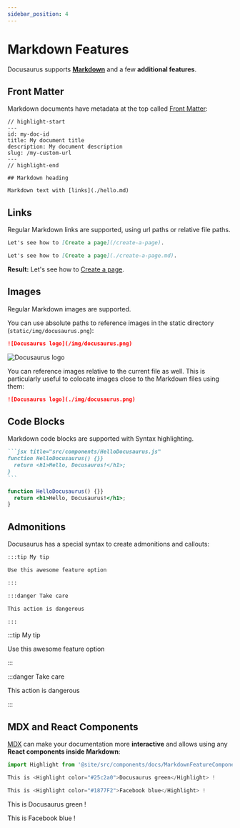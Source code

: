```yaml
---
sidebar_position: 4
---
```


# Markdown Features

Docusaurus supports **[Markdown](https://daringfireball.net/projects/markdown/syntax)** and a few **additional features**.

## Front Matter

Markdown documents have metadata at the top called [Front Matter](https://jekyllrb.com/docs/front-matter/):

```text title="my-doc.md"
// highlight-start
---
id: my-doc-id
title: My document title
description: My document description
slug: /my-custom-url
---
// highlight-end

## Markdown heading

Markdown text with [links](./hello.md)
```

## Links

Regular Markdown links are supported, using url paths or relative file paths.

```md
Let's see how to [Create a page](/create-a-page).
```

```md
Let's see how to [Create a page](./create-a-page.md).
```

**Result:** Let's see how to [Create a page](./create-a-page.md).

## Images

Regular Markdown images are supported.

You can use absolute paths to reference images in the static directory (`static/img/docusaurus.png`):

```md
![Docusaurus logo](/img/docusaurus.png)
```

![Docusaurus logo](/img/docusaurus.png)

You can reference images relative to the current file as well. This is particularly useful to colocate images close to the Markdown files using them:

```md
![Docusaurus logo](./img/docusaurus.png)
```

## Code Blocks

Markdown code blocks are supported with Syntax highlighting.

````md
```jsx title="src/components/HelloDocusaurus.js"
function HelloDocusaurus() {}}
  return <h1>Hello, Docusaurus!</h1>;
}
```
````

```jsx title="src/components/HelloDocusaurus.js"
function HelloDocusaurus() {}}
  return <h1>Hello, Docusaurus!</h1>;
}
```

## Admonitions

Docusaurus has a special syntax to create admonitions and callouts:

```md
:::tip My tip

Use this awesome feature option

:::

:::danger Take care

This action is dangerous

:::
```

:::tip My tip

Use this awesome feature option

:::

:::danger Take care

This action is dangerous

:::

## MDX and React Components

[MDX](https://mdxjs.com/) can make your documentation more **interactive** and allows using any **React components inside Markdown**:

```jsx
import Highlight from '@site/src/components/docs/MarkdownFeatureComponents';

This is <Highlight color="#25c2a0">Docusaurus green</Highlight> !

This is <Highlight color="#1877F2">Facebook blue</Highlight> !
```

This is <Highlight color="#25c2a0">Docusaurus green</Highlight> !

This is <Highlight color="#1877F2">Facebook blue</Highlight> !